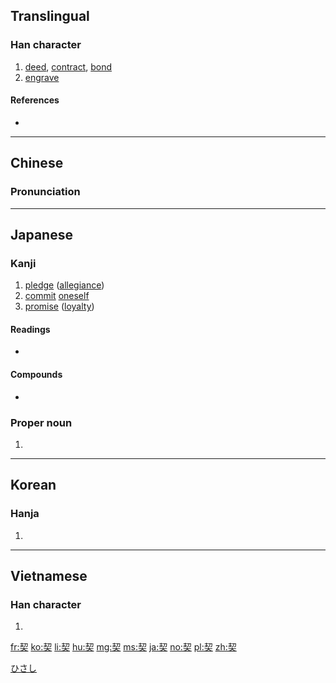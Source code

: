 ==Translingual==
{{ja-forms|[[契]]|[[契]]|[[栔]]}}

===Han character===
{{Han char|rn=37|rad=大|as=06|sn=9|four=57432|canj=QHK|ids=⿱㓞大}}

# [[deed]], [[contract]], [[bond]]
# [[engrave]]

====References====
* {{Han ref|kx=0251.210|dkj=05917|dj=0513.010|hdz=10536.100|uh=5951|ud=22865|bh=ABB4|bd=43956}}

----

==Chinese==
{{zh-forms}}

===Pronunciation===
{{zh-pron
|m=qì
|c=kai3,kit3
|mn=khè/khòe
|mc=y
|oc=y
|ma=
|cat=n,v
}}

----

==Japanese==

===Kanji===
{{ja-kanji|grade=c|rs=大06}}

# [[pledge]] ([[allegiance]])
# [[commit]] [[oneself]]
# [[promise]] ([[loyalty]])

====Readings====
* {{ja-readings|goon=[[け]] (ke), [[けち]] (kechi), [[せち]] (sechi)|kanon=[[けい]] (kei), [[けつ]] (ketsu), [[せつ]] (setsu)|kun=[[ちぎる]] (chigiru), [[きざむ]] (kizamu), [[わりふ]] (warifu)}}

====Compounds====
* {{term|契約||contract, agreement|tr=けいやく, keiyaku|sc=Jpan|lang=ja}}

===Proper noun===
{{ja-pos|k|proper|hira=ひさし|rom=Hisashi}}

# {{given name|male|lang=ja}}

[[Category:Japanese male given names|ひさし]]

----

==Korean==

===Hanja===
{{ko-hanja|hangeul=[[계]], [[글]]|rv=gye, geul|mr=kye, kŭl}}

# {{defn|lang=ko|sort=大06}}

----

==Vietnamese==

===Han character===
{{vi-hantu|[[khế]], [[khé]], [[khè]], [[khía]], [[khít]], [[khẻ]], [[khẽ]], [[khịt]]|rs=大06}}

# {{defn|lang=vi|sort=大06}}

[[fr:契]]
[[ko:契]]
[[li:契]]
[[hu:契]]
[[mg:契]]
[[ms:契]]
[[ja:契]]
[[no:契]]
[[pl:契]]
[[zh:契]]
